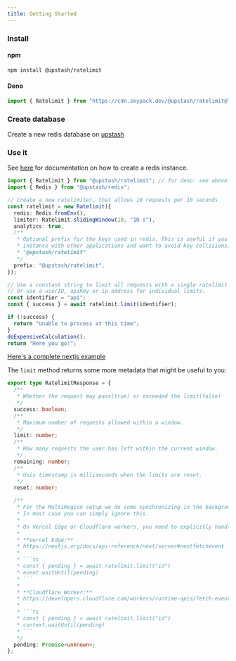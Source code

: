 ```yaml
---
title: Getting Started
---
```


### Install

#### npm

```bash
npm install @upstash/ratelimit
```

#### Deno

```ts
import { Ratelimit } from "https://cdn.skypack.dev/@upstash/ratelimit@latest";
```

### Create database

Create a new redis database on [upstash](https://console.upstash.com/)

### Use it

See [here](https://github.com/upstash/upstash-redis#quick-start) for
documentation on how to create a redis instance.

```ts
import { Ratelimit } from "@upstash/ratelimit"; // for deno: see above
import { Redis } from "@upstash/redis";

// Create a new ratelimiter, that allows 10 requests per 10 seconds
const ratelimit = new Ratelimit({
  redis: Redis.fromEnv(),
  limiter: Ratelimit.slidingWindow(10, "10 s"),
  analytics: true,
  /**
   * Optional prefix for the keys used in redis. This is useful if you want to share a redis
   * instance with other applications and want to avoid key collisions. The default prefix is
   * "@upstash/ratelimit"
   */
  prefix: "@upstash/ratelimit",
});

// Use a constant string to limit all requests with a single ratelimit
// Or use a userID, apiKey or ip address for individual limits.
const identifier = "api";
const { success } = await ratelimit.limit(identifier);

if (!success) {
  return "Unable to process at this time";
}
doExpensiveCalculation();
return "Here you go!";
```

[Here's a complete nextjs example](https://github.com/upstash/ratelimit/tree/main/examples/nextjs)

The `limit` method returns some more metadata that might be useful to you:

````ts
export type RatelimitResponse = {
  /**
   * Whether the request may pass(true) or exceeded the limit(false)
   */
  success: boolean;
  /**
   * Maximum number of requests allowed within a window.
   */
  limit: number;
  /**
   * How many requests the user has left within the current window.
   */
  remaining: number;
  /**
   * Unix timestamp in milliseconds when the limits are reset.
   */
  reset: number;

  /**
   * For the MultiRegion setup we do some synchronizing in the background, after returning the current limit.
   * In most case you can simply ignore this.
   *
   * On Vercel Edge or Cloudflare workers, you need to explicitly handle the pending Promise like this:
   *
   * **Vercel Edge:**
   * https://nextjs.org/docs/api-reference/next/server#nextfetchevent
   *
   * ```ts
   * const { pending } = await ratelimit.limit("id")
   * event.waitUntil(pending)
   * ```
   *
   * **Cloudflare Worker:**
   * https://developers.cloudflare.com/workers/runtime-apis/fetch-event/#syntax-module-worker
   *
   * ```ts
   * const { pending } = await ratelimit.limit("id")
   * context.waitUntil(pending)
   * ```
   */
  pending: Promise<unknown>;
};
````
